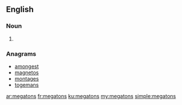 ==English==

===Noun===
{{head|en|noun plural form}}

# {{plural of|megaton|lang=en}}

===Anagrams===
* [[amongest#English|amongest]]
* [[magnetos#English|magnetos]]
* [[montages#English|montages]]
* [[togemans#English|togemans]]

[[ar:megatons]]
[[fr:megatons]]
[[ku:megatons]]
[[my:megatons]]
[[simple:megatons]]